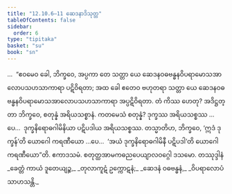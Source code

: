 ```yaml
---
title: "12.10.6–11 ဆေဒနာဒိသုတ္တ"
tableOfContents: false
sidebar:
  order: 6
type: "tipitaka"
basket: "su"
book: "sn"
---
```



<DynamicBreadcrumb />

<Division number="1166–1171" book="sn" e="ch" v="18">

<Paragraph number="2515" book="sn">
…  “ဧဝမေဝ ခေါ, ဘိက္ခဝေ, အပ္ပကာ တေ သတ္တာ ယေ ဆေဒနဝဓဗန္ဓနဝိပရာမောသအာလောပသဟသာကာရာ ပဋိဝိရတာ; အထ ခေါ ဧတေဝ ဗဟုတရာ သတ္တာ ယေ ဆေဒနဝဓဗန္ဓနဝိပရာမောသအာလောပသဟသာကာရာ အပ္ပဋိဝိရတာ. တံ ကိဿ ဟေတု? အဒိဋ္ဌတ္တာ ဘိက္ခဝေ, စတုန္နံ အရိယသစ္စာနံ. ကတမေသံ စတုန္နံ? ဒုက္ခဿ အရိယသစ္စဿ …ပေ…  ဒုက္ခနိရောဓဂါမိနိယာ ပဋိပဒါယ အရိယသစ္စဿ.
</Paragraph>

<Paragraph number="2516" book="sn">
တသ္မာတိဟ, ဘိက္ခဝေ, ‘ဣဒံ ဒုက္ခန်’တိ ယောဂေါ ကရဏီယော …ပေ…  ‘အယံ ဒုက္ခနိရောဓဂါမိနီ ပဋိပဒါ’တိ ယောဂေါ ကရဏီယော”တိ.

</Paragraph>
</Division>

<Paragraph number="2517" type="center" book="sn">
ဧကာဒသမံ.



</Paragraph>

<Paragraph number="2518" type="center" book="sn">
စတုတ္ထအာမကဓညပေယျာလဝဂ္ဂေါ ဒသမော.



</Paragraph>

<Paragraph number="2519" type="center" book="sn">
တဿုဒ္ဒါနံ


</Paragraph>

<Paragraph number="2520" type="verses" book="sn">
_ခေတ္တံ ကာယံ ဒူတေယျဉ္စ,_  
_တုလာကူဋံ ဥက္ကောဋနံ;_  
_ဆေဒနံ ဝဓဗန္ဓနံ,_  
_ဝိပရာလောပံ သာဟသန္တိ._
</Paragraph>